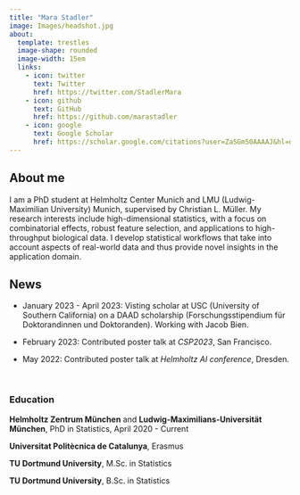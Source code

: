 ```yaml
---
title: "Mara Stadler"
image: Images/headshot.jpg
about: 
  template: trestles
  image-shape: rounded
  image-width: 15em
  links:
    - icon: twitter
      text: Twitter
      href: https://twitter.com/StadlerMara
    - icon: github
      text: GitHub
      href: https://github.com/marastadler
    - icon: google
      text: Google Scholar 
      href: https://scholar.google.com/citations?user=ZaSGm50AAAAJ&hl=de
---
```


## About me

I am a PhD student at Helmholtz Center Munich and LMU (Ludwig-Maximilian University) Munich, supervised by Christian L. Müller. My research interests include high-dimensional statistics, with a focus on combinatorial effects, robust feature selection, and applications to high-throughput biological data. I develop statistical workflows that take into account aspects of real-world data and thus provide novel insights in the application domain.

## News

-    January 2023 - April 2023: Visting scholar at USC (University of Southern California) on a DAAD scholarship (Forschungsstipendium für Doktorandinnen und Doktoranden). Working with Jacob Bien.

-   February 2023: Contributed poster talk at *CSP2023*, San Francisco.

-   May 2022: Contributed poster talk at *Helmholtz AI conference*, Dresden.

\

### Education

**Helmholtz Zentrum München** and **Ludwig-Maximilians-Universität München**, PhD in Statistics, April 2020 - Current

**Universitat Politècnica de Catalunya**, Erasmus

**TU Dortmund University**, M.Sc. in Statistics

**TU Dortmund University**, B.Sc. in Statistics

